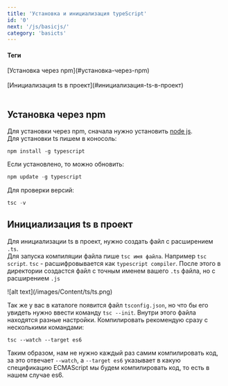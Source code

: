 ```yaml
---
title: 'Установка и инициализация typeScript'
id: '0'
next: '/js/basicjs/'
category: 'basicts'
---
```


#### Теги

<div className = 'tag_ts'>[Установка через npm](#установка-через-npm)</div>  <br/>
<div className = 'tag_ts'> [Инициализация ts в проект](#инициализация-ts-в-проект)</div>  <br/>


## Установка через npm ##
Для установки через npm, сначала нужно установить [node js](https://nodejs.org/en/).<br/>
Для установки ts пишем в коносоль:
```
npm install -g typescript
```
Если установлено, то можно обновить:
```javaScript
npm update -g typescript
```
Для проверки версий:
```javaScript
tsc -v
```
## Инициализация ts в проект ##
Для инициализации ts в проект, нужно создать файл с расширением `.ts`.<br/>
Для запуска компиляции файла пише `tsc имя файла`. Например `tsc script`. `tsc` - расшифровывается как `typescript compiler`.
После этого в директории создастся файл с точным именем вашего `.ts` файла, но с расширением `.js`<br/>

<div className='container-img'> <span className="img"> ![alt text](/images/Content/ts/ts.png) </span></div>

Так же у вас в каталоге появится файл `tsconfig.json`, но что бы его увидеть нужно ввести команду `tsc --init`.
Внутри этого файла находятся разные настройки.
Компилировать рекомендую сразу с несколькими командами:
```
tsc --watch --target es6 
```
Таким образом, нам не нужно каждый раз самим компилировать код, за это отвечает `--watch`, а `--target es6` указывает в какую спецификацию ECMAScript мы будем компилировать код, то есть в нашем случае es6.



